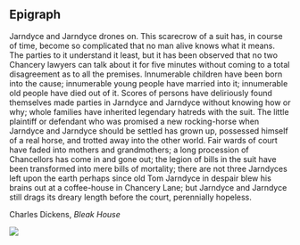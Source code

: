 <div class="hidden">

# Epigraph {.unnumbered}

</div>

<div class="epigraph">

<p class="epigraph-quote">Jarndyce and Jarndyce drones on. This scarecrow of a suit has, in course of time, become so complicated that no man alive knows what it means. The parties to it understand it least, but it has been observed that no two Chancery lawyers can talk about it for five minutes without coming to a total disagreement as to all the premises. Innumerable children have been born into the cause; innumerable young people have married into it; innumerable old people have died out of it. Scores of persons have deliriously found themselves made parties in Jarndyce and Jarndyce without knowing how or why; whole families have inherited legendary hatreds with the suit. The little plaintiff or defendant who was promised a new rocking-horse when Jarndyce and Jarndyce should be settled has grown up, possessed himself of a real horse, and trotted away into the other world. Fair wards of court have faded into mothers and grandmothers; a long procession of Chancellors has come in and gone out; the legion of bills in the suit have been transformed into mere bills of mortality; there are not three Jarndyces left upon the earth perhaps since old Tom Jarndyce in despair blew his brains out at a coffee-house in Chancery Lane; but Jarndyce and Jarndyce still drags its dreary length before the court,  perennially hopeless.</p>

<p class="epigraph-cite">Charles Dickens, <i>Bleak House</i></p>

![](../img/litigation.png)

</div>